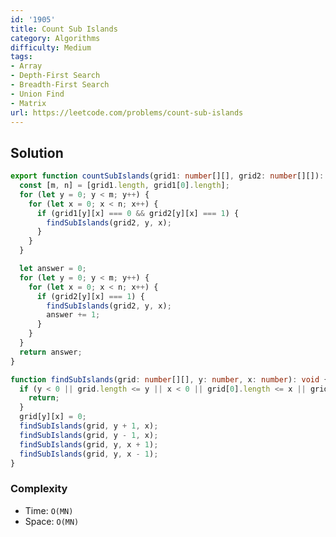 ```yaml
---
id: '1905'
title: Count Sub Islands
category: Algorithms
difficulty: Medium
tags:
- Array
- Depth-First Search
- Breadth-First Search
- Union Find
- Matrix
url: https://leetcode.com/problems/count-sub-islands
---
```


## Solution

```typescript filename="solution.ts" copy
export function countSubIslands(grid1: number[][], grid2: number[][]): number {
  const [m, n] = [grid1.length, grid1[0].length];
  for (let y = 0; y < m; y++) {
    for (let x = 0; x < n; x++) {
      if (grid1[y][x] === 0 && grid2[y][x] === 1) {
        findSubIslands(grid2, y, x);
      }
    }
  }

  let answer = 0;
  for (let y = 0; y < m; y++) {
    for (let x = 0; x < n; x++) {
      if (grid2[y][x] === 1) {
        findSubIslands(grid2, y, x);
        answer += 1;
      }
    }
  }
  return answer;
}

function findSubIslands(grid: number[][], y: number, x: number): void {
  if (y < 0 || grid.length <= y || x < 0 || grid[0].length <= x || grid[y][x] === 0) {
    return;
  }
  grid[y][x] = 0;
  findSubIslands(grid, y + 1, x);
  findSubIslands(grid, y - 1, x);
  findSubIslands(grid, y, x + 1);
  findSubIslands(grid, y, x - 1);
}
```

### Complexity

- Time: `O(MN)`
- Space: `O(MN)`

